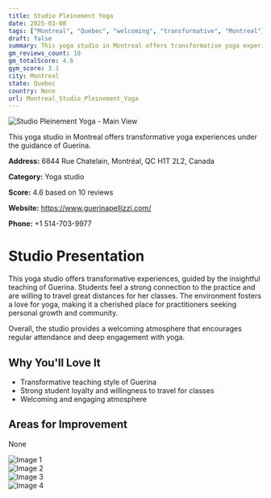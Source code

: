 ```yaml
---
title: Studio Pleinement Yoga
date: 2025-03-08
tags: ["Montreal", "Quebec", "welcoming", "transformative", "Montreal"]  
draft: false
summary: This yoga studio in Montreal offers transformative yoga experiences under the guidance of Guerina.
gm_reviews_count: 10
gm_totalScore: 4.6
gym_score: 3.1
city: Montreal
state: Quebec
country: None
url: Montreal_Studio_Pleinement_Yoga
---
```


<div className="aspect-[16/9] relative my-8">
  <img 
    src="https://lh5.googleusercontent.com/p/AF1QipMgAtMOhXLviiNSxzle1h7g5G2C39c2kAnD99gs=w1920-h1080-k-no"
    alt="Studio Pleinement Yoga - Main View"
    className="object-cover absolute inset-0 w-full h-full rounded-lg"
  />
</div>

This yoga studio in Montreal offers transformative yoga experiences under the guidance of Guerina.

**Address:** 6844 Rue Chatelain, Montréal, QC H1T 2L2, Canada

**Category:** Yoga studio

**Score:** 4.6 based on 10 reviews

**Website:** https://www.guerinapellizzi.com/

**Phone:** +1 514-703-9977

# Studio Presentation

This yoga studio offers transformative experiences, guided by the insightful teaching of Guerina. Students feel a strong connection to the practice and are willing to travel great distances for her classes. The environment fosters a love for yoga, making it a cherished place for practitioners seeking personal growth and community.

Overall, the studio provides a welcoming atmosphere that encourages regular attendance and deep engagement with yoga.

## Why You'll Love It

- Transformative teaching style of Guerina
- Strong student loyalty and willingness to travel for classes
- Welcoming and engaging atmosphere

## Areas for Improvement

None

<div className="grid grid-cols-1 xl:grid-cols-2 gap-4 my-8">
<div className="aspect-[4/3] relative"><img src="https://lh5.googleusercontent.com/p/AF1QipM6S_UOCrwill4FgPrD7wUr0jyhCOQfN36MH8sR=w1920-h1080-k-no" alt="Image 1" className="object-cover absolute inset-0 w-full h-full rounded-lg" /></div>
<div className="aspect-[4/3] relative"><img src="https://lh5.googleusercontent.com/p/AF1QipM98Y_2a-OvPiMwcDoC3MukMenZTA-zmF38vUi5=w1920-h1080-k-no" alt="Image 2" className="object-cover absolute inset-0 w-full h-full rounded-lg" /></div>
<div className="aspect-[4/3] relative"><img src="https://lh3.googleusercontent.com/p/AF1QipPqrYFdlubTiLNOCi-NPPMXCBRBdGlzHW25ahFe=w1920-h1080-k-no-pi-0-ya0-ro-0-fo100" alt="Image 3" className="object-cover absolute inset-0 w-full h-full rounded-lg" /></div>
<div className="aspect-[4/3] relative"><img src="https://lh5.googleusercontent.com/p/AF1QipMA13Nn_0rus43RxW08L5-P2Q6mKUngxIw5QC_w=w1920-h1080-k-no" alt="Image 4" className="object-cover absolute inset-0 w-full h-full rounded-lg" /></div>
</div>
